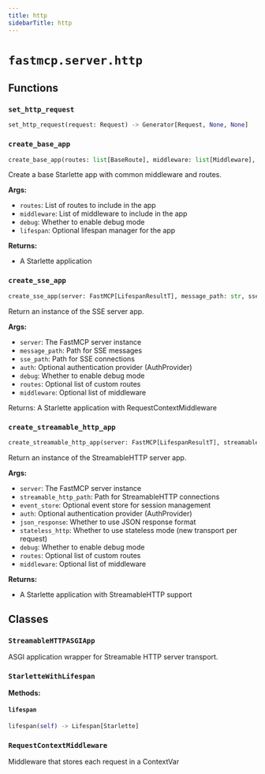 ```yaml
---
title: http
sidebarTitle: http
---
```


# `fastmcp.server.http`

## Functions

### `set_http_request` <sup><a href="https://github.com/pchaganti/gx-fast-mcp/blob/main/src/fastmcp/server/http.py#L80" target="_blank"><Icon icon="github" style="width: 14px; height: 14px;" /></a></sup>

```python
set_http_request(request: Request) -> Generator[Request, None, None]
```

### `create_base_app` <sup><a href="https://github.com/pchaganti/gx-fast-mcp/blob/main/src/fastmcp/server/http.py#L104" target="_blank"><Icon icon="github" style="width: 14px; height: 14px;" /></a></sup>

```python
create_base_app(routes: list[BaseRoute], middleware: list[Middleware], debug: bool = False, lifespan: Callable | None = None) -> StarletteWithLifespan
```


Create a base Starlette app with common middleware and routes.

**Args:**
- `routes`: List of routes to include in the app
- `middleware`: List of middleware to include in the app
- `debug`: Whether to enable debug mode
- `lifespan`: Optional lifespan manager for the app

**Returns:**
- A Starlette application


### `create_sse_app` <sup><a href="https://github.com/pchaganti/gx-fast-mcp/blob/main/src/fastmcp/server/http.py#L132" target="_blank"><Icon icon="github" style="width: 14px; height: 14px;" /></a></sup>

```python
create_sse_app(server: FastMCP[LifespanResultT], message_path: str, sse_path: str, auth: AuthProvider | None = None, debug: bool = False, routes: list[BaseRoute] | None = None, middleware: list[Middleware] | None = None) -> StarletteWithLifespan
```


Return an instance of the SSE server app.

**Args:**
- `server`: The FastMCP server instance
- `message_path`: Path for SSE messages
- `sse_path`: Path for SSE connections
- `auth`: Optional authentication provider (AuthProvider)
- `debug`: Whether to enable debug mode
- `routes`: Optional list of custom routes
- `middleware`: Optional list of middleware

Returns:
    A Starlette application with RequestContextMiddleware


### `create_streamable_http_app` <sup><a href="https://github.com/pchaganti/gx-fast-mcp/blob/main/src/fastmcp/server/http.py#L251" target="_blank"><Icon icon="github" style="width: 14px; height: 14px;" /></a></sup>

```python
create_streamable_http_app(server: FastMCP[LifespanResultT], streamable_http_path: str, event_store: EventStore | None = None, auth: AuthProvider | None = None, json_response: bool = False, stateless_http: bool = False, debug: bool = False, routes: list[BaseRoute] | None = None, middleware: list[Middleware] | None = None) -> StarletteWithLifespan
```


Return an instance of the StreamableHTTP server app.

**Args:**
- `server`: The FastMCP server instance
- `streamable_http_path`: Path for StreamableHTTP connections
- `event_store`: Optional event store for session management
- `auth`: Optional authentication provider (AuthProvider)
- `json_response`: Whether to use JSON response format
- `stateless_http`: Whether to use stateless mode (new transport per request)
- `debug`: Whether to enable debug mode
- `routes`: Optional list of custom routes
- `middleware`: Optional list of middleware

**Returns:**
- A Starlette application with StreamableHTTP support


## Classes

### `StreamableHTTPASGIApp` <sup><a href="https://github.com/pchaganti/gx-fast-mcp/blob/main/src/fastmcp/server/http.py#L35" target="_blank"><Icon icon="github" style="width: 14px; height: 14px;" /></a></sup>


ASGI application wrapper for Streamable HTTP server transport.


### `StarletteWithLifespan` <sup><a href="https://github.com/pchaganti/gx-fast-mcp/blob/main/src/fastmcp/server/http.py#L73" target="_blank"><Icon icon="github" style="width: 14px; height: 14px;" /></a></sup>

**Methods:**

#### `lifespan` <sup><a href="https://github.com/pchaganti/gx-fast-mcp/blob/main/src/fastmcp/server/http.py#L75" target="_blank"><Icon icon="github" style="width: 14px; height: 14px;" /></a></sup>

```python
lifespan(self) -> Lifespan[Starlette]
```

### `RequestContextMiddleware` <sup><a href="https://github.com/pchaganti/gx-fast-mcp/blob/main/src/fastmcp/server/http.py#L88" target="_blank"><Icon icon="github" style="width: 14px; height: 14px;" /></a></sup>


Middleware that stores each request in a ContextVar

